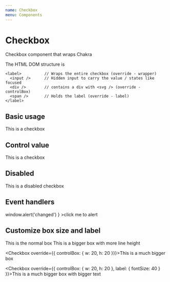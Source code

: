 ```yaml
---
name: Checkbox
menu: Components
---
```




# Checkbox

Checkbox component that wraps Chakra

The HTML DOM structure is

```
<label>          // Wraps the entire checkbox (override - wrapper)
  <input />      // Hidden input to carry the value / states like focused
  <div />        // contains a div with <svg /> (override - controlBox)
  <span />       // Holds the label (override - label)
</label>
```

## Basic usage

<Playground>
  <Checkbox>This is a checkbox</Checkbox>
</Playground>

## Control value

<Playground>
  <Checkbox isChecked={true}>This is a checkbox</Checkbox>
</Playground>


## Disabled

<Playground>
  <Checkbox isDisabled>This is a disabled checkbox</Checkbox>
</Playground>

## Event handlers
<Playground>
  <Checkbox
    onChange={() => window.alert('changed') }
  >click me to alert</Checkbox>
</Playground>

## Customize box size and label
<Playground>
  <Checkbox>This is the normal box</Checkbox>
  <Checkbox override={{
    wrapper: { lineHeight: 5 },
    controlBox: { w: 10, h: 10 }
  }}>
    This is a bigger box with more line height
  </Checkbox>

  <Checkbox override={{ controlBox: { w: 20, h: 20 }}}>This is a much bigger box</Checkbox>

  <Checkbox override={{
    controlBox: { w: 20, h: 20 },
    label: { fontSize: 40 }
  }}>This is a much bigger box with bigger text</Checkbox>
</Playground>

